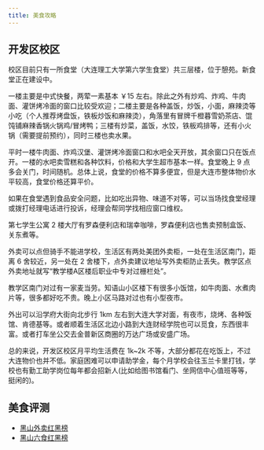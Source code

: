```yaml
---
title: 美食攻略
---
```


## 开发区校区

校区目前只有一所食堂（大连理工大学第六学生食堂）共三层楼，位于憩苑。新食堂正在建设中。

一楼主要是中式快餐，两荤一素基本 ￥15 左右。除此之外有炒鸡、炸鸡、牛肉面、灌饼烤冷面的窗口比较受欢迎；二楼主要是各种盖饭，炒饭，小面，麻辣烫等小吃（个人推荐烤盘饭，铁板炒饭和麻辣烫），角落里有冒牌千橙暮雪奶茶店、馄饨铺麻辣香锅火锅鸡/冒烤鸭；三楼有炒菜，盖饭，水饺，铁板鸡排等，还有小火锅（需要提前预约），同时三楼也卖水果。

平时一楼牛肉面、炸鸡汉堡、灌饼烤冷面窗口和水吧全天开放，其余窗口只在饭点开。一楼的水吧卖雪糕和各种饮料，价格和大学生超市基本一样。食堂晚上 9 点多会关门，时间随机。总体上说，食堂的价格不算多便宜，但是大连市整体物价水平较高，食堂价格还算平价。

如果在食堂遇到食品安全问题，比如吃出异物、味道不对等，可以当场找食堂经理或拨打经理电话进行投诉，经理会帮同学找相应窗口维权。

第七学生公寓 2 楼大厅有罗森便利店和瑞幸咖啡，罗森便利店也售卖预制盒饭、关东煮等。

外卖可以点但骑手不能进学校，生活区有两处美团外卖柜，一处在生活区南门，距离 6 舍较近，另一处在 2 舍楼下，点外卖建议地址写外卖柜防止丢失。教学区点外卖地址就写“教学楼A区楼后职业中专对过栅栏处”。

教学区南门对过有一家麦当劳。知语山小区楼下有很多小饭馆，如牛肉面、水煮肉片等，很多都好吃不贵。晚上小区马路对过也有小型夜市。

外出可以沿学府大街向北步行 1km 左右到大连大学对面，有夜市，烧烤、各种饭馆、肯德基等。或者顺着生活区北边小路到大连财经学院也可以觅食，东西很丰富。或者打车坐公交去金普新区商圈的万达广场或安盛广场。

总的来说，开发区校区月平均生活费在 1k~2k 不等，大部分都花在吃饭上，不过大连物价也并不低。家庭困难可以申请助学金，每个月学校会往玉兰卡里打钱，学校也有勤工助学岗位每年都会招新人(比如给图书馆看门、坐网信中心值班等等，挺闲的)。

## 美食评测

- [黑山外卖红黑榜](https://docs.qq.com/sheet/DSWJJSWhRSU5hTmdV)
- [黑山六食红黑榜](https://docs.qq.com/sheet/DTFZkbkFtUkhiR3ha)
